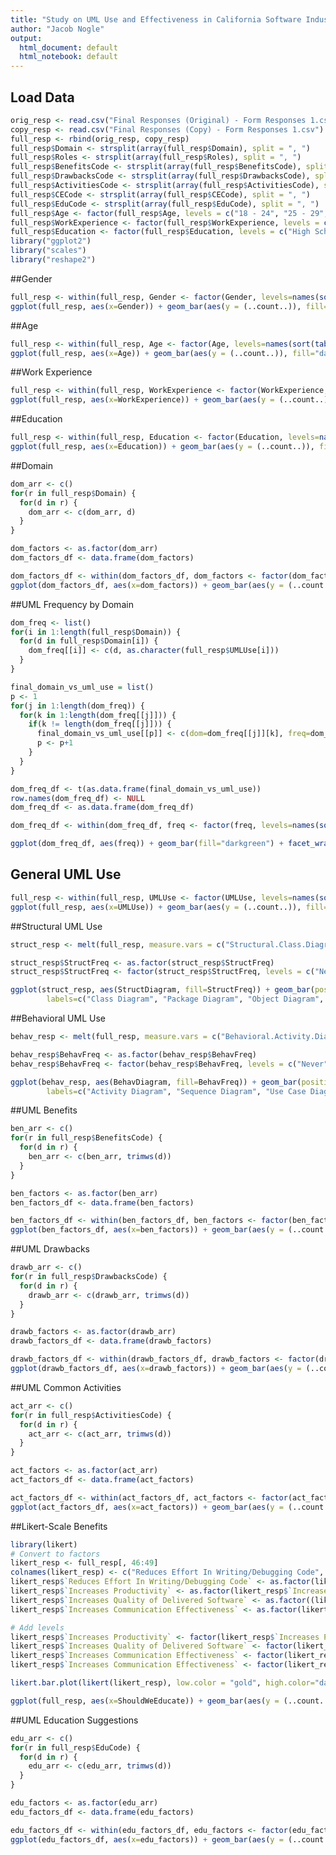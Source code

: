 ```yaml
---
title: "Study on UML Use and Effectiveness in California Software Industry"
author: "Jacob Nogle"
output:
  html_document: default
  html_notebook: default
---
```

## Load Data
```r
orig_resp <- read.csv("Final Responses (Original) - Form Responses 1.csv")
copy_resp <- read.csv("Final Responses (Copy) - Form Responses 1.csv")
full_resp <- rbind(orig_resp, copy_resp)
full_resp$Domain <- strsplit(array(full_resp$Domain), split = ", ")
full_resp$Roles <- strsplit(array(full_resp$Roles), split = ", ")
full_resp$BenefitsCode <- strsplit(array(full_resp$BenefitsCode), split = ", ")
full_resp$DrawbacksCode <- strsplit(array(full_resp$DrawbacksCode), split = ", ")
full_resp$ActivitiesCode <- strsplit(array(full_resp$ActivitiesCode), split = ", ")
full_resp$CECode <- strsplit(array(full_resp$CECode), split = ", ")
full_resp$EduCode <- strsplit(array(full_resp$EduCode), split = ", ")
full_resp$Age <- factor(full_resp$Age, levels = c("18 - 24", "25 - 29", "30 - 34", "35 - 39", "40 - 49", "50 - 59", "60 +"))
full_resp$WorkExperience <- factor(full_resp$WorkExperience, levels = c("Less than 1 year", "1 - 3 years", "3 - 5 years", "5 - 7 years", "7 - 10 years", "10+ years"))
full_resp$Education <- factor(full_resp$Education, levels = c("High School Diploma", "Associate Degree", "Bachelor's Degree", "Master's Degree"))
library("ggplot2")
library("scales")
library("reshape2")
```

##Gender
```r
full_resp <- within(full_resp, Gender <- factor(Gender, levels=names(sort(table(Gender), decreasing = TRUE))))
ggplot(full_resp, aes(x=Gender)) + geom_bar(aes(y = (..count..)), fill="darkgreen") + geom_text(aes(y = (..count..) + .5,label =   ifelse((..count..)==0,"",scales::percent((..count..)/sum(..count..)))), stat="count",colour="black") + labs(y = "Count", x="") + theme(axis.text=element_text(size =12))
```

##Age
```r
full_resp <- within(full_resp, Age <- factor(Age, levels=names(sort(table(Age), decreasing = TRUE))))
ggplot(full_resp, aes(x=Age)) + geom_bar(aes(y = (..count..)), fill="darkgreen") + geom_text(aes(y = (..count..) + .5,label =   ifelse((..count..)==0,"",scales::percent((..count..)/sum(..count..)))), stat="count",colour="black") + labs(y = "Count", x="") + theme(axis.text=element_text(size =12))
```

##Work Experience
```r
full_resp <- within(full_resp, WorkExperience <- factor(WorkExperience, levels=names(sort(table(WorkExperience), decreasing = TRUE))))
ggplot(full_resp, aes(x=WorkExperience)) + geom_bar(aes(y = (..count..)), fill="darkgreen") + geom_text(aes(y = (..count..) + .5,label =   ifelse((..count..)==0,"",scales::percent((..count..)/sum(..count..)))), stat="count",colour="black") + labs(y = "Count", x="") + theme(axis.text=element_text(size =12))
```

##Education
```r
full_resp <- within(full_resp, Education <- factor(Education, levels=names(sort(table(Education), decreasing = TRUE))))
ggplot(full_resp, aes(x=Education)) + geom_bar(aes(y = (..count..)), fill="darkgreen") + geom_text(aes(y = (..count..) + .5,label =   ifelse((..count..)==0,"",scales::percent((..count..)/sum(..count..)))), stat="count",colour="black") + labs(y = "Count", x="" ) + theme(axis.text=element_text(size =12))
```

##Domain
```r
dom_arr <- c()
for(r in full_resp$Domain) {
  for(d in r) {
    dom_arr <- c(dom_arr, d)
  }
}

dom_factors <- as.factor(dom_arr)
dom_factors_df <- data.frame(dom_factors)

dom_factors_df <- within(dom_factors_df, dom_factors <- factor(dom_factors, levels=names(sort(table(dom_factors), decreasing = TRUE))))
ggplot(dom_factors_df, aes(x=dom_factors)) + geom_bar(aes(y = (..count..)), fill="darkgreen") + geom_text(aes(y = (..count..) + .5,label =   ifelse((..count..)==0,"",scales::percent((..count..)/sum(..count..)))), stat="count",colour="black")  + theme(axis.text.x=element_text(angle=60,hjust=1,size =11), axis.text.y =  element_text(size=11)) + labs(x = "", y = "Count")
```
##UML Frequency by Domain
```r
dom_freq <- list()
for(i in 1:length(full_resp$Domain)) {
  for(d in full_resp$Domain[i]) {
    dom_freq[[i]] <- c(d, as.character(full_resp$UMLUse[i]))
  }
}

final_domain_vs_uml_use = list()
p <- 1
for(j in 1:length(dom_freq)) {
  for(k in 1:length(dom_freq[[j]])) {
    if(k != length(dom_freq[[j]])) {
      final_domain_vs_uml_use[[p]] <- c(dom=dom_freq[[j]][k], freq=dom_freq[[j]][length(dom_freq[[j]])])
      p <- p+1
    }
  }
}

dom_freq_df <- t(as.data.frame(final_domain_vs_uml_use))
row.names(dom_freq_df) <- NULL
dom_freq_df <- as.data.frame(dom_freq_df)

dom_freq_df <- within(dom_freq_df, freq <- factor(freq, levels=names(sort(table(freq), decreasing = TRUE))))

ggplot(dom_freq_df, aes(freq)) + geom_bar(fill="darkgreen") + facet_wrap(~ dom) + theme(axis.text.x = element_text(angle=90,hjust=1,size=10), axis.text.y =  element_text(size=8)) + labs(x = "")
```

## General UML Use
```r
full_resp <- within(full_resp, UMLUse <- factor(UMLUse, levels=names(sort(table(UMLUse), decreasing = TRUE))))
ggplot(full_resp, aes(x=UMLUse)) + geom_bar(aes(y = (..count..)), fill="darkgreen") + geom_text(aes(y = (..count..) + .5,label =   ifelse((..count..)==0,"",scales::percent((..count..)/sum(..count..)))), stat="count",colour="black") + labs(y = "Count", x="") + theme(axis.text.x=element_text(size =12), axis.text.y =  element_text(size=12))
```

##Structural UML Use
```r
struct_resp <- melt(full_resp, measure.vars = c("Structural.Class.Diagram.", "Structural.Package.Diagram.", "Structural.Object.Diagram.", "Structural.Component.Diagram.", "Structural.Composite.Structure.Diagram.", "Structural.Deployment.Diagram."), value.name = "StructFreq", variable.name = "StructDiagram")

struct_resp$StructFreq <- as.factor(struct_resp$StructFreq)
struct_resp$StructFreq <- factor(struct_resp$StructFreq, levels = c("Never", "Rarely", "Sometimes", "Often", "Usually", "Always"))

ggplot(struct_resp, aes(StructDiagram, fill=StructFreq)) + geom_bar(position = "dodge")  + labs(y = "Count", x="") + theme(axis.text.x = element_text(angle=45,hjust=1,size=12), axis.text.y =  element_text(size=12)) + scale_x_discrete(breaks=c("Structural.Class.Diagram.","Structural.Package.Diagram.","Structural.Object.Diagram.", "Structural.Component.Diagram.", "Structural.Composite.Structure.Diagram.", "Structural.Deployment.Diagram."),
        labels=c("Class Diagram", "Package Diagram", "Object Diagram", "Component Diagram", "Composite Structure Diagram", "Deployment Diagram"))

```

##Behavioral UML Use
```r
behav_resp <- melt(full_resp, measure.vars = c("Behavioral.Activity.Diagram.", "Behavioral.Sequence.Diagram.", "Behavioral.Use.Case.Diagram.", "Behavioral.State.Diagram.", "Behavioral.Communication.Diagram.", "Behavioral.Interaction.Overview.Diagram.", "Behavioral.Timing.Diagram."), value.name = "BehavFreq", variable.name = "BehavDiagram")

behav_resp$BehavFreq <- as.factor(behav_resp$BehavFreq)
behav_resp$BehavFreq <- factor(behav_resp$BehavFreq, levels = c("Never", "Rarely", "Sometimes", "Often", "Usually", "Always"))

ggplot(behav_resp, aes(BehavDiagram, fill=BehavFreq)) + geom_bar(position = "dodge")  + labs(y = "Count", x="") + theme(axis.text.x = element_text(angle=45,hjust=1,size=12), axis.text.y =  element_text(size=12)) + scale_x_discrete(breaks=c("Behavioral.Activity.Diagram.", "Behavioral.Sequence.Diagram.", "Behavioral.Use.Case.Diagram.", "Behavioral.State.Diagram.", "Behavioral.Communication.Diagram.", "Behavioral.Interaction.Overview.Diagram.", "Behavioral.Timing.Diagram."),
        labels=c("Activity Diagram", "Sequence Diagram", "Use Case Diagram", "State Diagram", "Communication Diagram", "Interaction Overview Diagram", "Timing Diagram"))
```

##UML Benefits
```r
ben_arr <- c()
for(r in full_resp$BenefitsCode) {
  for(d in r) {
    ben_arr <- c(ben_arr, trimws(d))
  }
}

ben_factors <- as.factor(ben_arr)
ben_factors_df <- data.frame(ben_factors)

ben_factors_df <- within(ben_factors_df, ben_factors <- factor(ben_factors, levels=names(sort(table(ben_factors), decreasing = TRUE))))
ggplot(ben_factors_df, aes(x=ben_factors)) + geom_bar(aes(y = (..count..)), fill="darkgreen") + geom_text(aes(y = (..count..) + .5,label =   ifelse((..count..)==0,"",scales::percent((..count..)/sum(..count..)))), stat="count",colour="black")  + theme(axis.text.x = element_text(angle=55,hjust=1,size=10), axis.text.y =  element_text(size=10))+ labs(x = "", y = "")
```

##UML Drawbacks
```r
drawb_arr <- c()
for(r in full_resp$DrawbacksCode) {
  for(d in r) {
    drawb_arr <- c(drawb_arr, trimws(d))
  }
}

drawb_factors <- as.factor(drawb_arr)
drawb_factors_df <- data.frame(drawb_factors)

drawb_factors_df <- within(drawb_factors_df, drawb_factors <- factor(drawb_factors, levels=names(sort(table(drawb_factors), decreasing = TRUE))))
ggplot(drawb_factors_df, aes(x=drawb_factors)) + geom_bar(aes(y = (..count..)), fill="darkgreen") + geom_text(aes(y = (..count..) + .5,label =   ifelse((..count..)==0,"",scales::percent((..count..)/sum(..count..)))), stat="count",colour="black")  + theme(axis.text.x = element_text(angle=45,hjust=1,size=12), axis.text.y =  element_text(size=12)) + labs(x = "", y = "Count")
```

##UML Common Activities
```r
act_arr <- c()
for(r in full_resp$ActivitiesCode) {
  for(d in r) {
    act_arr <- c(act_arr, trimws(d))
  }
}

act_factors <- as.factor(act_arr)
act_factors_df <- data.frame(act_factors)

act_factors_df <- within(act_factors_df, act_factors <- factor(act_factors, levels=names(sort(table(act_factors), decreasing = TRUE))))
ggplot(act_factors_df, aes(x=act_factors)) + geom_bar(aes(y = (..count..)), fill="darkgreen") + geom_text(aes(y = (..count..) + .5,label =   ifelse((..count..)==0,"",scales::percent((..count..)/sum(..count..)))), stat="count",colour="black")  + theme(axis.text.x = element_text(angle=45,hjust=1,size=12), axis.text.y =  element_text(size=12)) + labs(x = "", y = "Count")
```

##Likert-Scale Benefits
```r
library(likert)
# Convert to factors
likert_resp <- full_resp[, 46:49]
colnames(likert_resp) <- c("Reduces Effort In Writing/Debugging Code", "Increases Productivity", "Increases Quality of Delivered Software", "Increases Communication Effectiveness")
likert_resp$`Reduces Effort In Writing/Debugging Code` <- as.factor(likert_resp$`Reduces Effort In Writing/Debugging Code`)
likert_resp$`Increases Productivity` <- as.factor(likert_resp$`Increases Productivity`)
likert_resp$`Increases Quality of Delivered Software` <- as.factor((likert_resp$`Increases Quality of Delivered Software`))
likert_resp$`Increases Communication Effectiveness` <- as.factor(likert_resp$`Increases Communication Effectiveness`)

# Add levels
likert_resp$`Increases Productivity` <- factor(likert_resp$`Increases Productivity`, levels = 0:5)
likert_resp$`Increases Quality of Delivered Software` <- factor(likert_resp$`Increases Quality of Delivered Software`, levels = 0:5)
likert_resp$`Increases Communication Effectiveness` <- factor(likert_resp$`Increases Communication Effectiveness`, levels = 0:5)
likert_resp$`Increases Communication Effectiveness` <- factor(likert_resp$`Increases Communication Effectiveness`, levels = 0:5) 

likert.bar.plot(likert(likert_resp), low.color = "gold", high.color="darkgreen", legend="Perceived Benefits Of UML") + theme(axis.text =  element_text(size=12))
```

```r
ggplot(full_resp, aes(x=ShouldWeEducate)) + geom_bar(aes(y = (..count..)), fill="darkgreen") + geom_text(aes(y = (..count..) + .5,label =   ifelse((..count..)==0,"",scales::percent((..count..)/sum(..count..)))), stat="count",colour="black") + labs(y = "Count", x="Should We Educate Students on UML Use?")
```

##UML Education Suggestions
```r
edu_arr <- c()
for(r in full_resp$EduCode) {
  for(d in r) {
    edu_arr <- c(edu_arr, trimws(d))
  }
}

edu_factors <- as.factor(edu_arr)
edu_factors_df <- data.frame(edu_factors)

edu_factors_df <- within(edu_factors_df, edu_factors <- factor(edu_factors, levels=names(sort(table(edu_factors), decreasing = TRUE))))
ggplot(edu_factors_df, aes(x=edu_factors)) + geom_bar(aes(y = (..count..)), fill="darkgreen") + geom_text(aes(y = (..count..) + .5,label =   ifelse((..count..)==0,"",scales::percent((..count..)/sum(..count..)))), stat="count",colour="black")  + theme(axis.text.x = element_text(angle=65,hjust=1,size=11), axis.text.y =  element_text(size=11)) + labs(x = "", y = "Count")
```


